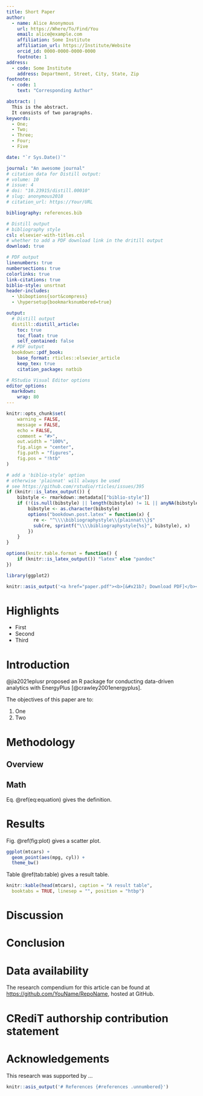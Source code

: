 ```yaml
---
title: Short Paper
author:
  - name: Alice Anonymous
    url: https://Where/To/Find/You
    email: alice@example.com
    affiliation: Some Institute
    affiliation_url: https://Institute/Website
    orcid_id: 0000-0000-0000-0000
    footnote: 1
address:
  - code: Some Institute
    address: Department, Street, City, State, Zip
footnote:
  - code: 1
    text: "Corresponding Author"

abstract: |
  This is the abstract.
  It consists of two paragraphs.
keywords:
  - One;
  - Two;
  - Three;
  - Four;
  - Five

date: "`r Sys.Date()`"

journal: "An awesome journal"
# citation data for Distill output:
# volume: 10
# issue: 4
# doi: "10.23915/distill.00010"
# slug: anonymous2018
# citation_url: https://Your/URL

bibliography: references.bib

# Distill output
# bibliography style
csl: elsevier-with-titles.csl
# whether to add a PDF download link in the dritill output
download: true

# PDF output
linenumbers: true
numbersections: true
colorlinks: true
link-citations: true
biblio-style: unsrtnat
header-includes:
  - \biboptions{sort&compress}
  - \hypersetup{bookmarksnumbered=true}

output:
  # Distill output
  distill::distill_article:
    toc: true
    toc_float: true
    self_contained: false
  # PDF output
  bookdown::pdf_book:
    base_format: rticles::elsevier_article
    keep_tex: true
    citation_package: natbib

# RStudio Visual Editor options
editor_options:
  markdown:
    wrap: 80
---
```


```r
knitr::opts_chunk$set(
    warning = FALSE,
    message = FALSE,
    echo = FALSE,
    comment = "#>",
    out.width = "100%",
    fig.align = "center",
    fig.path = "figures",
    fig.pos = "!htb"
)

# add a 'biblio-style' option
# otherwise 'plainnat' will always be used
# see https://github.com/rstudio/rticles/issues/395
if (knitr::is_latex_output()) {
    bibstyle <- rmarkdown::metadata[["biblio-style"]]
    if (!(is.null(bibstyle) || length(bibstyle) != 1L || anyNA(bibstyle))) {
        bibstyle <- as.character(bibstyle)
        options("bookdown.post.latex" = function(x) {
          re <- "^\\\\bibliographystyle\\{plainnat\\}$"
          sub(re, sprintf("\\\\bibliographystyle{%s}", bibstyle), x)
        })
    }
}

options(knitr.table.format = function() {
    if (knitr::is_latex_output()) "latex" else "pandoc"
})

library(ggplot2)
```

```r
knitr::asis_output('<a href="paper.pdf"><b>[&#x21b7; Download PDF]</b></a>')
```

# Highlights {.unnumbered}

-   First
-   Second
-   Third

# Introduction

@jia2021eplusr proposed an R package for conducting data-driven analytics with
EnergyPlus [@crawley2001energyplus].

The objectives of this paper are to:

1. One
2. Two

# Methodology

## Overview

## Math

Eq. \@ref(eq:equation) gives the definition.

\begin{equation}
  \bar{X}=\frac{1}{n}\sum_{i=1}^nX_i
  (\#eq:equation)
\end{equation}

# Results

Fig. \@ref(fig:plot) gives a scatter plot.

```r
ggplot(mtcars) +
  geom_point(aes(mpg, cyl)) +
  theme_bw()
```

Table \@ref(tab:table) gives a result table.

```r
knitr::kable(head(mtcars), caption = "A result table",
  booktabs = TRUE, linesep = "", position = "htbp")
```

# Discussion

# Conclusion

# Data availability {.unnumbered}

The research compendium for this article can be found at
<https://github.com/YouName/RepoName>, hosted at GitHub.

# CRediT authorship contribution statement {.unnumbered}

# Acknowledgements {.unnumbered}

This research was supported by ...

```r
knitr::asis_output('# References {#references .unnumbered}')
```

